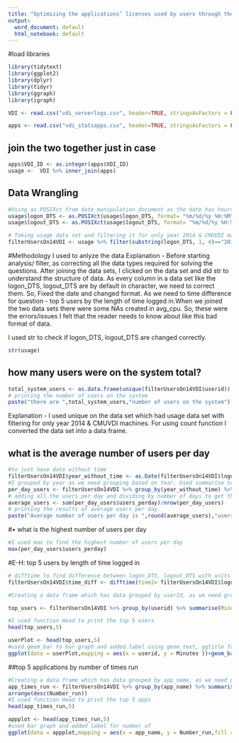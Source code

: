 ```yaml
---
title: "Optimizing the applications’ licenses used by users through the Virtual Desktop Infrastructure at CMU."
output:
  word_document: default
  html_notebook: default
---
```


#load libraries
```r
library(tidytext)
library(ggplot2)
library(dplyr)
library(tidyr)
library(ggraph)
library(igraph)
```

```r
VDI <- read.csv("vdi_serverlogs.csv", header=TRUE, stringsAsFactors = FALSE)

apps <- read.csv("vdi_statsapps.csv", header=TRUE, stringsAsFactors = FALSE)
```

## join the two together just in case
```r
apps$VDI_ID <- as.integer(apps$VDI_ID)
usage <-  VDI %>% inner_join(apps)
```
## Data Wrangling
```r
#Using as.POSIXct from date_manipulation document as the date has hours & minutes also. 
usage$logon_DTS <- as.POSIXct(usage$logon_DTS, format= "%m/%d/%y %H:%M")
usage$logout_DTS <- as.POSIXct(usage$logout_DTS, format= "%m/%d/%y %H:%M")

# Taking usage data set and filtering it for only year 2014 & CMUVDI machines 
filterUsersOn14VDI <- usage %>% filter(substring(logon_DTS, 1, 4)=="2014", substring(comp_name, 1,6)=="CMUVDI")

```
#Methodology I used to anlyze the data
Explanation - Before starting analysis/ filter, as correcting all the data types required for solving the questions. After joining the data sets, I clicked on the data set and did str to understand the structure of data. As every column in a data set like the logon_DTS, logout_DTS are by default in character, we need to correct them. So, Fixed the date and changed format. As we need to time difference for question - top 5 users by the length of time logged in.When we joined the two data sets there were some NAs created in avg_cpu. So, these were the errors/issues I felt that the reader needs to know about like this bad format of data. 


I used str to check if logon_DTS, logout_DTS are changed correctly.
```r
str(usage)
```



## how many users were on the system total?

```r
total_system_users <- as.data.frame(unique(filterUsersOn14VDI$userid)) %>% count()
# printing the number of users on the system
paste("there are ",total_system_users,"number of users on the system")
```
Explanation - I used unique on the data set which had usage data set with filtering for only year 2014 & CMUVDI machines. For using count function I converted the data set into a data frame.  

## what is the average number of users per day
```r
#to just have date without time 
filterUsersOn14VDI$year_without_time <- as.Date(filterUsersOn14VDI$logon_DTS)
#I grouped by year as we need grouping based on Year. Used summarise to aggregate and i used function length and unique to find users per day. i used VDI_ID as every time a new user logs in a new VDI_ID is recorded for that user. To calculate the average 
per_day_users <- filterUsersOn14VDI %>% group_by(year_without_time) %>% summarise(users_perday =length(unique(VDI_ID)))
# adding all the users per day and dividing by number of days to get the average user per day
average_users <- sum(per_day_users$users_perday)/nrow(per_day_users)
# printing the results of average users per day
paste("Average number of users per day is ",round(average_users),"users")

```
 

#• what is the highest number of users per day

```r
#I used max to find the highest number of users per day
max(per_day_users$users_perday)
```


#E-H: top 5 users by length of time logged in

 
```r
# difftime to find difference between logon_DTS, logout_DTS with units as minutes
filterUsersOn14VDI$time_diff <- difftime(time2= filterUsersOn14VDI$logon_DTS, time1=filterUsersOn14VDI$logout_DTS, units = "min" )

#Creating a data frame which has data grouped by userId, as we need grouping based on users. Used summarise to find the maximum time value of that user. Then arranged it based as descending on time difference as we need highest users by length of time logged in. 

top_users <- filterUsersOn14VDI %>% group_by(userid) %>% summarise(Minutes = max(time_diff)) %>% arrange(desc(Minutes))

#I used function Head to print the top 5 users
head(top_users,5)
```
```r

userPlot <- head(top_users,5)
#used geom_bar to bar graph and added label using geom_text, ggtitle for the title. 
ggplot(data = userPlot,mapping = aes(x = userid, y = Minutes ))+geom_bar(stat = "identity")+geom_text(mapping = aes(label = Minutes),position = position_stack(vjust = 1.1))+ ggtitle(" top 5 users by length of time logged in")

```

 ##top 5 applications by number of times run

```r
#Creating a data frame which has data grouped by app_name, as we need grouping based on app_name. Used summarise to find the Number of Times Run. Then arranged it based as descending on that Top 5 Applications By Number of Times Run.
app_times_run <- filterUsersOn14VDI %>% group_by(app_name) %>% summarise(Number_run =length(app_name)) %>%
arrange(desc(Number_run))
#I used function Head to print the top 5 apps
head(app_times_run,5)
```



```r

appplot <- head(app_times_run,5)
#used bar graph and added label for number of 
ggplot(data = appplot,mapping = aes(x = app_name, y = Number_run,fill = Number_run ))+geom_bar(stat = "identity")+geom_text(mapping = aes(label = Number_run), position = position_stack(vjust = 1.1))+ ggtitle("  top 5 applications by number of times run")

```



